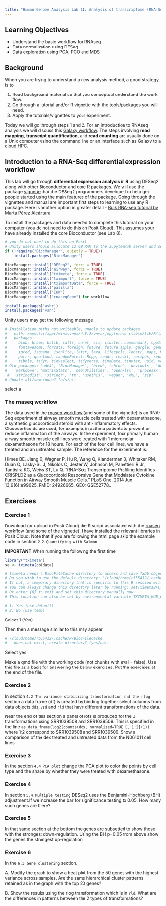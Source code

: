 ```yaml
---
title: "Human Genome Analysis Lab 11: Analysis of transcriptome (RNA-Seq) data"
---
```


## Learning Objectives

* Understand the basic workflow for RNAseq
* Data normalization using DESeq
* Data exploration using PCA, PCO and MDS

## Background

When you are trying to understand a new analysis method, a good strategy is to 

1. Read background material so that you conceptual understand the work flow.
2. Go through a tutorial and/or R vignette with the tools/packages you will need.
3. Apply the tutorials/vignettes to your experiment.

Today we will go through steps 1 and 2. For an introduction to RNAseq analysis we will discuss this [Galaxy workflow](https://training.galaxyproject.org/training-material/topics/transcriptomics/tutorials/rb-rnaseq/tutorial.html). The steps involving __read mapping__, __transcript quantification__, and __read counting__ are usually done on a Unix computer using the command line or an interface such as Galaxy to a cloud HPC.

## Introduction to a RNA-Seq differential expression workflow

This lab will go through __differential expression analysis in R__ using DESeq2 along with other Bioconductor and core R packages. We will use the package [vignette](https://bioconductor.org/packages/release/bioc/html/DESeq2.html) that the DESeq2 programmers developed to help get people started using the main features of the package. Going through the vignettes and manual are important first steps to learning to use any R package. Here is another option in greater detail - [Bulk RNA-seq tutorial by Marta Pérez Alcántara](https://mperalc.gitlab.io/bulk_RNA-seq_workshop_2021/qc.html) 

To install the packages and data needed to complete this tutorial on your computer (you do not need to do this on Posit Cloud). This assumes your have already installed the core Bioconductor (see Lab 8).

```r
# you do not need to do this on Posit
# Unity users should allocate 12 GB RAM to the JupyterHub server and set time to 4 hrs
if (!require("BiocManager", quietly = TRUE))
    install.packages("BiocManager")

BiocManager::install("DESeq2", force = TRUE)
BiocManager::install("airway", force = TRUE)
BiocManager::install("tximeta", force = TRUE)
BiocManager::install("tximport", force = TRUE)
BiocManager::install("tximportData", force = TRUE)
BiocManager::install("pasilla")
BiocManager::install("IHW")
BiocManager::install("rnaseqGene") for workflow 

```

```r
install.packages('ashr')
install.packages('vsn')
```

Unity users may get the following message

```r
# Installation paths not writeable, unable to update packages
#   path: /modules/apps/miniconda/4.8.3/envs/jupyterhub-stable/lib/R/library
#   packages:
#     blob, broom, bslib, callr, caret, cli, cluster, commonmark, cpp11, crayon, crul, curl, data.table, DBI, dbplyr, desc, digest, dplyr, dtplyr, e1071, evaluate, farver,
#     fontawesome, forcats, foreign, future, future.apply, gargle, generics, ggplot2, glmnet, globals, googlesheets4, gtable, hardhat, haven, hms, htmltools, httpuv, httr,
#     ipred, isoband, jsonlite, later, lava, lifecycle, lobstr, maps, MASS, Matrix, mgcv, modelr, nlme, nnet, openssl, parallelly, pbdZMQ, pillar, pkgload, progressr, proxy,
#     purrr, quantmod, randomForest, Rcpp, readr, readxl, recipes, reprex, rlang, rmarkdown, rpart, rstudioapi, rvest, sass, scales, shiny, stringi, survival, sys, testthat,
#     tibble, tidyr, tidyselect, tidyverse, timeDate, tinytex, uuid, vctrs, viridisLite, vroom, xfun, xts, yaml, zoo
# Old packages: 'ade4', 'BiocManager', 'brew', 'chron', 'devtools', 'downlit', 'DT', 'duckdb', 'gert', 'gh', 'gitcreds', 'igraph', 'knitr', 'latticeExtra', 'mapdata',
#   'markdown', 'matrixStats', 'neonUtilities', 'openxlsx', 'processx', 'ps', 'qdapRegex', 'R.methodsS3', 'R.oo', 'R.utils', 'RCurl', 'roxygen2', 'rversions', 'sp',
 #  'stringdist', 'stringr', 'tm', 'usethis', 'vegan', 'XML', 'zip'
# Update all/some/none? [a/s/n]: 
```

select a

### The rnaseq workflow

The data used in the [rnaseq workflow](https://bioconductor.org/packages/release/workflows/html/rnaseqGene.html) (and some of the vignette) is an RNA-Seq experiment of airway smooth muscle cells treated with dexamethasone, a synthetic glucocorticoid steroid with anti-inflammatory effects. Glucocorticoids are used, for example, in asthma patients to prevent or reduce inflammation of the airways. In the experiment, four primary human airway smooth muscle cell lines were treated with 1 micromolar dexamethasone for 18 hours. For each of the four cell lines, we have a treated and an untreated sample. The reference for the experiment is:

Himes BE, Jiang X, Wagner P, Hu R, Wang Q, Klanderman B, Whitaker RM, Duan Q, Lasky-Su J, Nikolos C, Jester W, Johnson M, Panettieri R Jr, Tantisira KG, Weiss ST, Lu Q. "RNA-Seq Transcriptome Profiling Identifies CRISPLD2 as a Glucocorticoid Responsive Gene that Modulates Cytokine Function in Airway Smooth Muscle Cells." PLoS One. 2014 Jun 13;9(6):e99625. PMID: 24926665. GEO: GSE52778.. 

## Exercises

### Exercise 1

Download (or upload to Posit Cloud) the R script associated with the [rnaseq workflow](https://bioconductor.org/packages/release/workflows/html/rnaseqGene.html) (and some of the vignette). I have installed the relevant libraries in Posit Cloud. Note that if you are following the html page skip the example code in section `2.2 Quantifying with Salmon`

__IMPORTANT__
When running the following the first time
```r
library("tximeta")
se <- tximeta(coldata)
```

```r
# tximeta needs a BiocFileCache directory to access and save TxDb objects.
# Do you wish to use the default directory: '/cloud/home/r555412/.cache/R/BiocFileCache'?
# If not, a temporary directory that is specific to this R session will be used.
# You can always change this directory later by running: setTximetaBFC()
# Or enter [0] to exit and set this directory manually now.
# This location can also be set by environmental variable TXIMETA_HUB_CACHE. 

# 1: Yes (use default)
# 2: No (use temp)
```

Select 1 (Yes)

Then then a message similar to this may appear
```r
# /cloud/home/r555412/.cache/R/BiocFileCache
#   does not exist, create directory? (yes/no): 
```

Select yes

Make a qmd file with the working code (not chunks with eval = false). Use this file as a basis for answering the below exercises. Put the exercises at the end of the file. 


### Exercise 2

In section `4.2 The variance stabilizing transformation and the rlog` section a data frame (df) is created by binding together select columns from data objects `dds`, `vsd` and `rld` that have different transformations of the data. 

Near the end of this section a panel of lots is produced for the 3 transformations using SRR1039508 and SRR1039509. This is specified in the line `as_data_frame(log2(counts(dds, normalized=TRUE)[, 1:2]+1))`  where 1:2 correspond to SRR1039508 and SRR1039509. Show a comparison of the dex treated and untreated data from the N061011 cell lines

### Exercise 3

In the section `4.4 PCA plot` change the PCA plot to color the points by cell type and the shape by whether they were treated with dexamethasone. 

### Exercise 4

In section `5.4 Multiple testing` DESeq2 uses the Benjamini-Hochberg (BH) adjustment.If we increase the bar for significance testing to 0.05. How many such genes are there? 

### Exercise 5

In that same section at the bottom the genes are subsetted to show those with the strongest down-regulation. Using the BH p=0.05 from above show the genes the strongest up-regulation.

### Exercise 6

In the `6.3 Gene clustering` section. 

A. Modify the graph to show a heat plot from the 50 genes with the highest variance across samples. Are the same hierarchical cluster patterns retained as in the graph with the top 20 genes? 

B. Show the results using the rlog transformation which is in `rld`. What are the differences in patterns between the 2 types of transformations?

